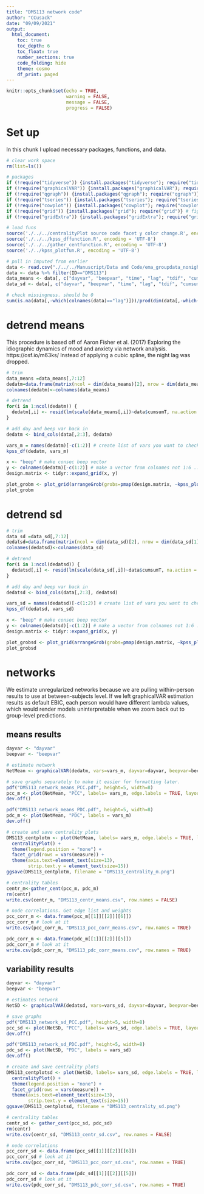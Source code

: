 ```yaml
---
title: "DMS113 network code"
author: "CCusack"
date: "09/09/2021"
output: 
  html_document:
    toc: true
    toc_depth: 6
    toc_float: true
    number_sections: true
    code_folding: hide
    theme: cosmo
    df_print: paged
---
```



```r
knitr::opts_chunk$set(echo = TRUE,
                      warning = FALSE,
                      message = FALSE,
                      progress = FALSE)
```

# Set up

In this chunk I upload  necessary packages, functions, and data.

```r
# clear work space
rm(list=ls())

# packages
if (!require("tidyverse")) {install.packages("tidyverse"); require("tidyverse")}
if (!require("graphicalVAR")) {install.packages("graphicalVAR"); require("graphicalVAR")}
if (!require("qgraph")) {install.packages("qgraph"); require("qgraph")}
if (!require("tseries")) {install.packages("tseries"); require("tseries")}
if (!require("cowplot")) {install.packages("cowplot"); require("cowplot")} # figs
if (!require("grid")) {install.packages("grid"); require("grid")} # figs
if (!require("gridExtra")) {install.packages("gridExtra"); require("gridExtra")} # figs

# load funs
source('./../../centralityPlot source code facet y color change.R', encoding = 'UTF-8')
source('./../../kpss_dffunction.R', encoding = 'UTF-8')
source('./../../gather_centfunction.R', encoding = 'UTF-8')
source('./../kpss_plotfun.R', encoding = 'UTF-8')

# pull in imputed from earlier
data <- read.csv("./../../Manuscript/Data and Code/ema_groupdata_nonightlag.csv", na = "NA")
data <- data %>% filter(ID=="DMS113")
data_means <- data[, c("dayvar", "beepvar", "time", "lag", "tdif", "cumsumT", "bodydissat", "feelfat", "anxiety", "energy", "feargain", "alwaysworry")]
data_sd <- data[, c("dayvar", "beepvar", "time", "lag", "tdif", "cumsumT", "feargain", "feelfat", "desirethin", "wsconc", "restricturge", "diet")]

# check missingness. should be 0
sum(is.na(data[,-which(colnames(data)=="lag")]))/prod(dim(data[,-which(colnames(data)=="lag")])) # 0
```

# detrend means

This procedure is based off of Aaron Fisher et al. (2017) Exploring the idiographic dynamics of mood and anxiety via network analysis. https://osf.io/m63ks/ Instead of applying a cubic spline, the night lag was dropped.
```r
# trim
data_means =data_means[,7:12]
dedatm=data.frame(matrix(ncol = dim(data_means)[2], nrow = dim(data_means[1])))
colnames(dedatm)<-colnames(data_means)

# detrend
for(i in 1:ncol(dedatm)) {
  dedatm[,i] <- resid(lm(scale(data_means[,i])~data$cumsumT, na.action = na.exclude))
}

# add day and beep var back in
dedatm <- bind_cols(data[,2:3], dedatm)

vars_m = names(dedatm)[-c(1:2)] # create list of vars you want to check stationarity for
kpss_df(dedatm, vars_m)

x <- "beep" # make consec beep vector
y <- colnames(dedatm)[-c(1:2)] # make a vector from colnames not 1:6 ... everything else
design.matrix <- tidyr::expand_grid(x, y)

plot_grobm <- plot_grid(arrangeGrob(grobs=pmap(design.matrix, ~kpss_plot(x = .x, y = .y, df= dedatm))))
plot_grobm 
```

# detrend sd
```r
# trim
data_sd =data_sd[,7:12]
dedatsd=data.frame(matrix(ncol = dim(data_sd)[2], nrow = dim(data_sd[1])))
colnames(dedatsd)<-colnames(data_sd)

# detrend
for(i in 1:ncol(dedatsd)) {
  dedatsd[,i] <- resid(lm(scale(data_sd[,i])~data$cumsumT, na.action = na.exclude))
}

# add day and beep var back in
dedatsd <- bind_cols(data[,2:3], dedatsd)

vars_sd = names(dedatsd)[-c(1:2)] # create list of vars you want to check stationarity
kpss_df(dedatsd, vars_sd)

x <- "beep" # make consec beep vector
y <- colnames(dedatsd)[-c(1:2)] # make a vector from colnames not 1:6 ... everything else
design.matrix <- tidyr::expand_grid(x, y)

plot_grobsd <- plot_grid(arrangeGrob(grobs=pmap(design.matrix, ~kpss_plot(x = .x, y = .y, df= dedatsd))))
plot_grobsd 
```


# networks

We estimate unregularized networks because we are pulling within-person results to use at between-subjects level. If we left graphicalVAR estimation results as default EBIC, each person would have different lambda values, which would render models uninterpretable when we zoom back out to group-level predictions.

## means results
```r
dayvar <- "dayvar"
beepvar <- "beepvar"

# estimate network
NetMean <- graphicalVAR(dedatm, vars=vars_m, dayvar=dayvar, beepvar=beepvar, gamma=0, lambda_beta = 0, lambda_kappa = 0, verbose = FALSE)

# save graphs separately to make it easier for formatting later.
pdf("DMS113_network_means_PCC.pdf", height=5, width=8)
pcc_m <- plot(NetMean, "PCC", labels= vars_m, edge.labels = TRUE, layout="spring")
dev.off()

pdf("DMS113_network_means_PDC.pdf", height=5, width=8)
pdc_m <- plot(NetMean, "PDC", labels = vars_m)
dev.off()

# create and save centrality plots
DMS113_centplotm <- plot(NetMean, labels= vars_m, edge.labels = TRUE, layout="spring") %>% 
  centralityPlot() +
  theme(legend.position = "none") +
  facet_grid(rows = vars(measure)) +
  theme(axis.text=element_text(size=13),
        strip.text.y = element_text(size=15))
ggsave(DMS113_centplotm, filename = "DMS113_centrality_m.png")

# centrality tables
centr_m<-gather_cent(pcc_m, pdc_m)
rm(centr)
write.csv(centr_m, "DMS113_centr_means.csv", row.names = FALSE)

# node correlations. Get edge list and weights
pcc_corr_m <- data.frame(pcc_m[[1]][[2]][[6]])
pcc_corr_m # look at it
write.csv(pcc_corr_m, "DMS113_pcc_corr_means.csv", row.names = TRUE)

pdc_corr_m <- data.frame(pdc_m[[1]][[2]][[5]])
pdc_corr_m # look at it
write.csv(pdc_corr_m, "DMS113_pdc_corr_means.csv", row.names = TRUE)
```

## variability results
```r
dayvar <- "dayvar"
beepvar <- "beepvar"

# estimates network
NetSD <- graphicalVAR(dedatsd, vars=vars_sd, dayvar=dayvar, beepvar=beepvar, gamma=0, lambda_beta = 0, lambda_kappa = 0, verbose = FALSE)

# save graphs
pdf("DMS113_network_sd_PCC.pdf", height=5, width=8)
pcc_sd <- plot(NetSD, "PCC", labels= vars_sd, edge.labels = TRUE, layout="spring")
dev.off()

pdf("DMS113_network_sd_PDC.pdf", height=5, width=8)
pdc_sd <- plot(NetSD, "PDC", labels = vars_sd)
dev.off()

# create and save centrality plots
DMS113_centplotsd <- plot(NetSD, labels= vars_sd, edge.labels = TRUE, layout="spring") %>% 
  centralityPlot() +
  theme(legend.position = "none") +
  facet_grid(rows = vars(measure)) +
  theme(axis.text=element_text(size=13),
        strip.text.y = element_text(size=15))
ggsave(DMS113_centplotsd, filename = "DMS113_centrality_sd.png")

# centrality tables
centr_sd <- gather_cent(pcc_sd, pdc_sd)
rm(centr)
write.csv(centr_sd, "DMS113_centr_sd.csv", row.names = FALSE)

# node correlations
pcc_corr_sd <- data.frame(pcc_sd[[1]][[2]][[6]])
pcc_corr_sd # look at it
write.csv(pcc_corr_sd, "DMS113_pcc_corr_sd.csv", row.names = TRUE)

pdc_corr_sd <- data.frame(pdc_sd[[1]][[2]][[5]])
pdc_corr_sd # look at it
write.csv(pdc_corr_sd, "DMS113_pdc_corr_sd.csv", row.names = TRUE)
```
